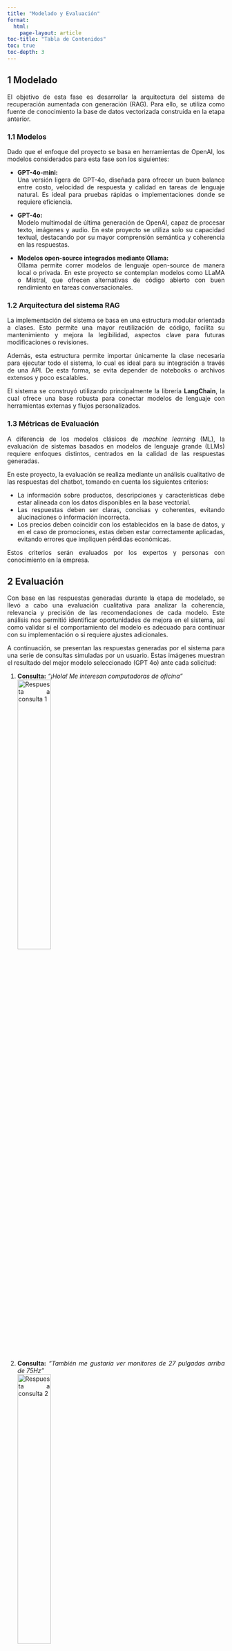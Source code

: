 ```yaml
---
title: "Modelado y Evaluación"
format: 
  html:
    page-layout: article
toc-title: "Tabla de Contenidos"
toc: true
toc-depth: 3
---
```


::: {style="text-align: justify"}
## 1 Modelado

El objetivo de esta fase es desarrollar la arquitectura del sistema de recuperación aumentada con generación (RAG). Para ello, se utiliza como fuente de conocimiento la base de datos vectorizada construida en la etapa anterior.

### 1.1 Modelos

Dado que el enfoque del proyecto se basa en herramientas de OpenAI, los modelos considerados para esta fase son los siguientes:

- **GPT-4o-mini:**  
  Una versión ligera de GPT-4o, diseñada para ofrecer un buen balance entre costo, velocidad de respuesta y calidad en tareas de lenguaje natural. Es ideal para pruebas rápidas o implementaciones donde se requiere eficiencia.

- **GPT-4o:**  
  Modelo multimodal de última generación de OpenAI, capaz de procesar texto, imágenes y audio. En este proyecto se utiliza solo su capacidad textual, destacando por su mayor comprensión semántica y coherencia en las respuestas.

- **Modelos open-source integrados mediante Ollama:**  
  Ollama permite correr modelos de lenguaje open-source de manera local o privada. En este proyecto se contemplan modelos como LLaMA o Mistral, que ofrecen alternativas de código abierto con buen rendimiento en tareas conversacionales.


### 1.2 Arquitectura del sistema RAG

La implementación del sistema se basa en una estructura modular orientada a clases. Esto permite una mayor reutilización de código, facilita su mantenimiento y mejora la legibilidad, aspectos clave para futuras modificaciones o revisiones.

Además, esta estructura permite importar únicamente la clase necesaria para ejecutar todo el sistema, lo cual es ideal para su integración a través de una API. De esta forma, se evita depender de notebooks o archivos extensos y poco escalables.

El sistema se construyó utilizando principalmente la librería **LangChain**, la cual ofrece una base robusta para conectar modelos de lenguaje con herramientas externas y flujos personalizados.

### 1.3 Métricas de Evaluación

A diferencia de los modelos clásicos de *machine learning* (ML), la evaluación de sistemas basados en modelos de lenguaje grande (LLMs) requiere enfoques distintos, centrados en la calidad de las respuestas generadas.

En este proyecto, la evaluación se realiza mediante un análisis cualitativo de las respuestas del chatbot, tomando en cuenta los siguientes criterios:

- La información sobre productos, descripciones y características debe estar alineada con los datos disponibles en la base vectorial.
- Las respuestas deben ser claras, concisas y coherentes, evitando alucinaciones o información incorrecta.
- Los precios deben coincidir con los establecidos en la base de datos, y en el caso de promociones, estas deben estar correctamente aplicadas, evitando errores que impliquen pérdidas económicas.

Estos criterios serán evaluados por los expertos y personas con conocimiento en la empresa.
:::

::: {style="text-align: justify"}
## 2 Evaluación

Con base en las respuestas generadas durante la etapa de modelado, se llevó a cabo una evaluación cualitativa para analizar la coherencia, relevancia y precisión de las recomendaciones de cada modelo. Este análisis nos permitió identificar oportunidades de mejora en el sistema, así como validar si el comportamiento del modelo es adecuado para continuar con su implementación o si requiere ajustes adicionales.

A continuación, se presentan las respuestas generadas por el sistema para una serie de consultas simuladas por un usuario. Estas imágenes muestran el resultado del mejor modelo seleccionado (GPT 4o) ante cada solicitud:

1. **Consulta:** _"¡Hola! Me interesan computadoras de oficina"_  
   ![Respuesta a consulta 1](./evaluacion/image1.png){width=40%}

2. **Consulta:** _"También me gustaría ver monitores de 27 pulgadas arriba de 75Hz"_  
   ![Respuesta a consulta 2](./evaluacion/image2.png){width=40%}

3. **Consulta:** _"Y un no break gamer"_  
   ![Respuesta a consulta 3](./evaluacion/image3.png){width=40%}

4. **Consulta:** _"Y una extensión doméstica"_  
   ![Respuesta a consulta 4](./evaluacion/image4.png){width=40%}

Los resultados obtenidos reflejan un desempeño sólido por parte del sistema. En todos los casos evaluados, las respuestas del chatbot fueron coherentes, alineadas con la base de datos y cumplieron con los criterios definidos:

- Las ofertas y promociones fueron correctamente identificadas y presentadas.
- Los precios y descripciones de los productos coincidieron con los datos reales.
- No se observaron errores de alucinación ni pérdidas de coherencia en la conversación.

Esto sugiere que el modelo es capaz de generar respuestas confiables y útiles para los usuarios, por lo que se considera viable continuar con las siguientes etapas del proyecto o bien escalar el sistema hacia una versión de prueba.
:::